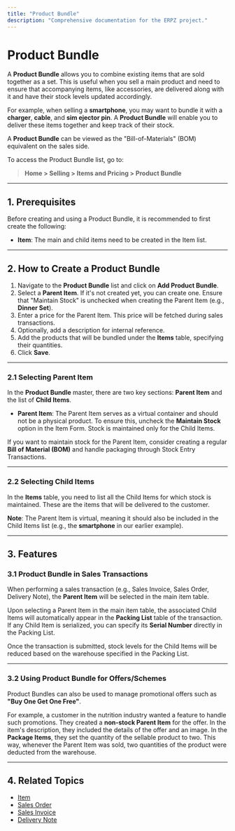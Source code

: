 ```yaml
---
title: "Product Bundle"
description: "Comprehensive documentation for the ERPZ project."
---
```




# Product Bundle

A **Product Bundle** allows you to combine existing items that are sold together as a set. This is useful when you sell a main product and need to ensure that accompanying items, like accessories, are delivered along with it and have their stock levels updated accordingly.

For example, when selling a **smartphone**, you may want to bundle it with a **charger**, **cable**, and **sim ejector pin**. A **Product Bundle** will enable you to deliver these items together and keep track of their stock.

A **Product Bundle** can be viewed as the "Bill-of-Materials" (BOM) equivalent on the sales side.

To access the Product Bundle list, go to:
> **Home > Selling > Items and Pricing > Product Bundle**

---

## 1. Prerequisites

Before creating and using a Product Bundle, it is recommended to first create the following:

- **Item**: The main and child items need to be created in the Item list.

---

## 2. How to Create a Product Bundle

1. Navigate to the **Product Bundle** list and click on **Add Product Bundle**.
2. Select a **Parent Item**. If it's not created yet, you can create one. Ensure that "Maintain Stock" is unchecked when creating the Parent Item (e.g., **Dinner Set**).
3. Enter a price for the Parent Item. This price will be fetched during sales transactions.
4. Optionally, add a description for internal reference.
5. Add the products that will be bundled under the **Items** table, specifying their quantities.
6. Click **Save**.

---

### 2.1 Selecting Parent Item

In the **Product Bundle** master, there are two key sections: **Parent Item** and the list of **Child Items**.

- **Parent Item**: The Parent Item serves as a virtual container and should not be a physical product. To ensure this, uncheck the **Maintain Stock** option in the Item Form. Stock is maintained only for the Child Items.
  
If you want to maintain stock for the Parent Item, consider creating a regular **Bill of Material (BOM)** and handle packaging through Stock Entry Transactions.

---

### 2.2 Selecting Child Items

In the **Items** table, you need to list all the Child Items for which stock is maintained. These are the items that will be delivered to the customer. 

**Note**: The Parent Item is virtual, meaning it should also be included in the Child Items list (e.g., the **smartphone** in our earlier example).

---

## 3. Features

### 3.1 Product Bundle in Sales Transactions

When performing a sales transaction (e.g., Sales Invoice, Sales Order, Delivery Note), the **Parent Item** will be selected in the main item table.

Upon selecting a Parent Item in the main item table, the associated Child Items will automatically appear in the **Packing List** table of the transaction. If any Child Item is serialized, you can specify its **Serial Number** directly in the Packing List.

Once the transaction is submitted, stock levels for the Child Items will be reduced based on the warehouse specified in the Packing List.

---

### 3.2 Using Product Bundle for Offers/Schemes

Product Bundles can also be used to manage promotional offers such as **"Buy One Get One Free"**.

For example, a customer in the nutrition industry wanted a feature to handle such promotions. They created a **non-stock Parent Item** for the offer. In the item's description, they included the details of the offer and an image. In the **Package Items**, they set the quantity of the sellable product to two. This way, whenever the Parent Item was sold, two quantities of the product were deducted from the warehouse.

---

## 4. Related Topics

- [Item](/stock/stock-masters/item)
- [Sales Order]()
- [Sales Invoice]()
- [Delivery Note]()
